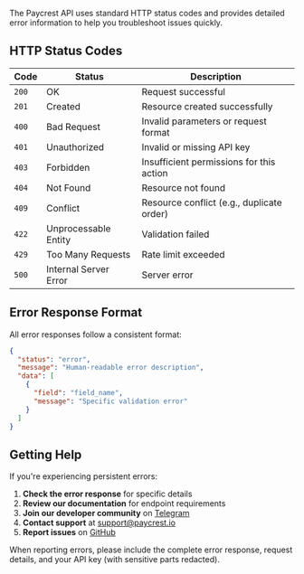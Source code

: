 The Paycrest API uses standard HTTP status codes and provides detailed error information to help you troubleshoot issues quickly.

## HTTP Status Codes

| Code | Status | Description |
|------|--------|-------------|
| `200` | OK | Request successful |
| `201` | Created | Resource created successfully |
| `400` | Bad Request | Invalid parameters or request format |
| `401` | Unauthorized | Invalid or missing API key |
| `403` | Forbidden | Insufficient permissions for this action |
| `404` | Not Found | Resource not found |
| `409` | Conflict | Resource conflict (e.g., duplicate order) |
| `422` | Unprocessable Entity | Validation failed |
| `429` | Too Many Requests | Rate limit exceeded |
| `500` | Internal Server Error | Server error |

## Error Response Format

All error responses follow a consistent format:

```json
{
  "status": "error",
  "message": "Human-readable error description",
  "data": [
    {
      "field": "field_name",
      "message": "Specific validation error"
    }
  ]
}
```

## Getting Help

If you're experiencing persistent errors:

1. **Check the error response** for specific details
2. **Review our documentation** for endpoint requirements
3. **Join our developer community** on [Telegram](https://t.me/+Stx-wLOdj49iNDM0)
4. **Contact support** at [support@paycrest.io](mailto:support@paycrest.io)
5. **Report issues** on [GitHub](https://github.com/paycrest)

<Note>
  When reporting errors, please include the complete error response, request details, and your API key (with sensitive parts redacted).
</Note> 